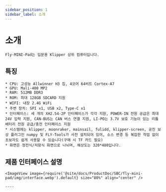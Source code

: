 ```yaml
---
sidebar_position: 1
sidebar_label: 소개
---
```




# 소개

    Fly-MINI-Pad는 입문용 Klipper 상위 컴퓨터입니다.

## 특징

    * CPU: 고성능 Allwinner H3 칩, 4코어 64비트 Cortex-A7
    * GPU: Mali-400 MP2
    * RAM: 512MB DDR3
    * ROM: 최대 128GB SDCARD 지원
    * WIFI: 내장 2.4G WiFi
    * 주변 장치: SPI x1, USB x2, Type-C x1
    * 인터페이스: 세 개의 XH2.54-2P 인터페이스가 각각 지원, POWER-IN 전원 공급은 최대 24V 입력 지원, CAN-BUS는 CAN 버스 연결 지원, LI-PO는 3.7V 보호 기능이 있는 리튬 배터리 전원 공급/충전 인터페이스 지원
    * 시스템에는 klipper, moonraker, mainsail, fulidd, klipper-screen, 공진 보상 플러그인 numpy 및 FLY-Tools가 사전 설치되어 있어, 소스 변경 등 복잡한 작업 없이 초보자도 쉽게 사용할 수 있습니다(구매 시 TF 카드 필요)
    * 화면은 정전식/저항식 화면으로 나뉘며, 해상도는 320*480입니다.

## 제품 인터페이스 설명

    <ImageView image={require('@site/docs/ProductDoc/SBC/fly-mini-pad/img/interface.webp').default} size="80%" align="center" />

    ----